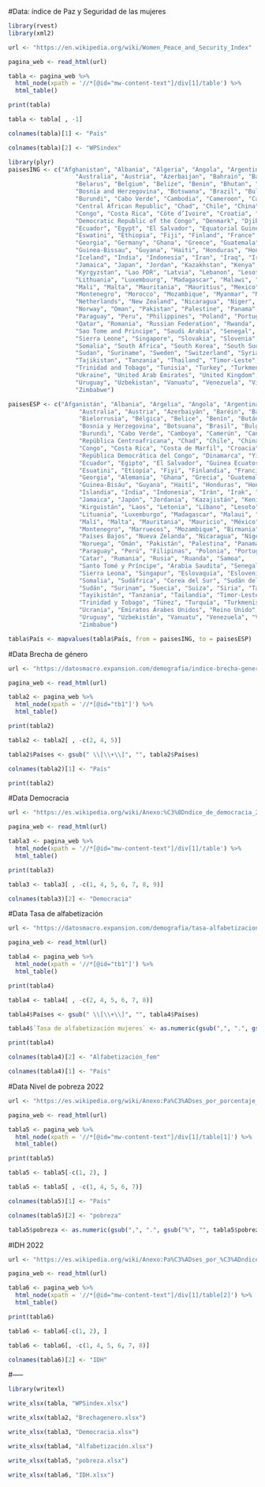 #Data: índice de Paz y Seguridad de las mujeres

```{r}
library(rvest)
library(xml2)

url <- "https://en.wikipedia.org/wiki/Women_Peace_and_Security_Index"

pagina_web <- read_html(url)

tabla <- pagina_web %>%
  html_node(xpath = '//*[@id="mw-content-text"]/div[1]/table') %>%
  html_table()

print(tabla)

```

```{r}
tabla <- tabla[ , -1]
```

```{r}
colnames(tabla)[1] <- "País"
```

```{r}
colnames(tabla)[2] <- "WPSindex"
```

```{r}
library(plyr)
paisesING <- c("Afghanistan", "Albania", "Algeria", "Angola", "Argentina", "Armenia", 
                   "Australia", "Austria", "Azerbaijan", "Bahrain", "Bangladesh", "Barbados", 
                   "Belarus", "Belgium", "Belize", "Benin", "Bhutan", "Bolivia", 
                   "Bosnia and Herzegovina", "Botswana", "Brazil", "Bulgaria", "Burkina Faso", 
                   "Burundi", "Cabo Verde", "Cambodia", "Cameroon", "Canada", 
                   "Central African Republic", "Chad", "Chile", "China", "Colombia", "Comoros", 
                   "Congo", "Costa Rica", "Côte d’Ivoire", "Croatia", "Cyprus", "Czechia", 
                   "Democratic Republic of the Congo", "Denmark", "Djibouti", "Dominican Republic", 
                   "Ecuador", "Egypt", "El Salvador", "Equatorial Guinea", "Estonia", 
                   "Eswatini", "Ethiopia", "Fiji", "Finland", "France", "Gabon", "Gambia", 
                   "Georgia", "Germany", "Ghana", "Greece", "Guatemala", "Guinea", 
                   "Guinea-Bissau", "Guyana", "Haiti", "Honduras", "Hong Kong", "Hungary", 
                   "Iceland", "India", "Indonesia", "Iran", "Iraq", "Ireland", "Israel", "Italy", 
                   "Jamaica", "Japan", "Jordan", "Kazakhstan", "Kenya", "Kosovo", "Kuwait", 
                   "Kyrgyzstan", "Lao PDR", "Latvia", "Lebanon", "Lesotho", "Liberia", "Libya", 
                   "Lithuania", "Luxembourg", "Madagascar", "Malawi", "Malaysia", "Maldives", 
                   "Mali", "Malta", "Mauritania", "Mauritius", "Mexico", "Moldova", "Mongolia", 
                   "Montenegro", "Morocco", "Mozambique", "Myanmar", "Namibia", "Nepal", 
                   "Netherlands", "New Zealand", "Nicaragua", "Niger", "Nigeria", "North Macedonia", 
                   "Norway", "Oman", "Pakistan", "Palestine", "Panama", "Papua New Guinea", 
                   "Paraguay", "Peru", "Philippines", "Poland", "Portugal", "Puerto Rico", 
                   "Qatar", "Romania", "Russian Federation", "Rwanda", "Samoa", 
                   "Sao Tome and Principe", "Saudi Arabia", "Senegal", "Serbia", "Seychelles", 
                   "Sierra Leone", "Singapore", "Slovakia", "Slovenia", "Solomon Islands", 
                   "Somalia", "South Africa", "South Korea", "South Sudan", "Spain", "Sri Lanka", 
                   "Sudan", "Suriname", "Sweden", "Switzerland", "Syria", "Taiwan", 
                   "Tajikistan", "Tanzania", "Thailand", "Timor-Leste", "Togo", "Tonga", 
                   "Trinidad and Tobago", "Tunisia", "Turkey", "Turkmenistan", "Uganda", 
                   "Ukraine", "United Arab Emirates", "United Kingdom", "United States", 
                   "Uruguay", "Uzbekistan", "Vanuatu", "Venezuela", "Vietnam", "Yemen", "Zambia", 
                   "Zimbabwe")

paisesESP <- c("Afganistán", "Albania", "Argelia", "Angola", "Argentina", "Armenia", 
                    "Australia", "Austria", "Azerbaiyán", "Baréin", "Bangladés", "Barbados", 
                    "Bielorrusia", "Bélgica", "Belice", "Benín", "Bután", "Bolivia", 
                    "Bosnia y Herzegovina", "Botsuana", "Brasil", "Bulgaria", "Burkina Faso", 
                    "Burundi", "Cabo Verde", "Camboya", "Camerún", "Canadá", 
                    "República Centroafricana", "Chad", "Chile", "China", "Colombia", "Comoras", 
                    "Congo", "Costa Rica", "Costa de Marfil", "Croacia", "Chipre", "Chequia", 
                    "República Democrática del Congo", "Dinamarca", "Yibuti", "República Dominicana", 
                    "Ecuador", "Egipto", "El Salvador", "Guinea Ecuatorial", "Estonia", 
                    "Esuatini", "Etiopía", "Fiyi", "Finlandia", "Francia", "Gabón", "Gambia", 
                    "Georgia", "Alemania", "Ghana", "Grecia", "Guatemala", "Guinea", 
                    "Guinea-Bisáu", "Guyana", "Haití", "Honduras", "Hong Kong", "Hungría", 
                    "Islandia", "India", "Indonesia", "Irán", "Irak", "Irlanda", "Israel", "Italia", 
                    "Jamaica", "Japón", "Jordania", "Kazajistán", "Kenia", "Kosovo", "Kuwait", 
                    "Kirguistán", "Laos", "Letonia", "Líbano", "Lesoto", "Liberia", "Libia", 
                    "Lituania", "Luxemburgo", "Madagascar", "Malaui", "Malasia", "Maldivas", 
                    "Malí", "Malta", "Mauritania", "Mauricio", "México", "Moldavia", "Mongolia", 
                    "Montenegro", "Marruecos", "Mozambique", "Birmania", "Namibia", "Nepal", 
                    "Países Bajos", "Nueva Zelanda", "Nicaragua", "Níger", "Nigeria", "Macedonia del Norte", 
                    "Noruega", "Omán", "Pakistán", "Palestina", "Panamá", "Papúa Nueva Guinea", 
                    "Paraguay", "Perú", "Filipinas", "Polonia", "Portugal", "Puerto Rico", 
                    "Catar", "Rumania", "Rusia", "Ruanda", "Samoa", 
                    "Santo Tomé y Príncipe", "Arabia Saudita", "Senegal", "Serbia", "Seychelles", 
                    "Sierra Leona", "Singapur", "Eslovaquia", "Eslovenia", "Islas Salomón", 
                    "Somalia", "Sudáfrica", "Corea del Sur", "Sudán del Sur", "España", "Sri Lanka", 
                    "Sudán", "Surinam", "Suecia", "Suiza", "Siria", "Taiwán", 
                    "Tayikistán", "Tanzania", "Tailandia", "Timor-Leste", "Togo", "Tonga", 
                    "Trinidad y Tobago", "Túnez", "Turquía", "Turkmenistán", "Uganda", 
                    "Ucrania", "Emiratos Árabes Unidos", "Reino Unido", "Estados Unidos", 
                    "Uruguay", "Uzbekistán", "Vanuatu", "Venezuela", "Vietnam", "Yemen", "Zambia", 
                    "Zimbabue")

tabla$País <- mapvalues(tabla$País, from = paisesING, to = paisesESP)

```


#Data Brecha de género 
```{r}
url <- "https://datosmacro.expansion.com/demografia/indice-brecha-genero-global"

pagina_web <- read_html(url)

tabla2 <- pagina_web %>%
  html_node(xpath = '//*[@id="tb1"]') %>%
  html_table()

print(tabla2)
```

```{r}
tabla2 <- tabla2[ , -c(2, 4, 5)]
```

```{r}
tabla2$Países <- gsub(" \\[\\+\\]", "", tabla2$Países)

```

```{r}
colnames(tabla2)[1] <- "País"
```

```{r}
print(tabla2)
```

#Data Democracia
```{r}
url <- "https://es.wikipedia.org/wiki/Anexo:%C3%8Dndice_de_democracia_2022"

pagina_web <- read_html(url)

tabla3 <- pagina_web %>%
  html_node(xpath = '//*[@id="mw-content-text"]/div[1]/table') %>%
  html_table()

print(tabla3)
```

```{r}
tabla3 <- tabla3[ , -c(1, 4, 5, 6, 7, 8, 9)]
```

```{r}
colnames(tabla3)[2] <- "Democracia"
```
#Data Tasa de alfabetización

```{r}
url <- "https://datosmacro.expansion.com/demografia/tasa-alfabetizacion?anio=2022"

pagina_web <- read_html(url)

tabla4 <- pagina_web %>%
  html_node(xpath = '//*[@id="tb1"]') %>%
  html_table()

print(tabla4)
```

```{r}
tabla4 <- tabla4[ , -c(2, 4, 5, 6, 7, 8)]
```

```{r}
tabla4$Países <- gsub(" \\[\\+\\]", "", tabla4$Países)
```

```{r}
tabla4$`Tasa de alfabetización mujeres` <- as.numeric(gsub(",", ".", gsub("%", "", tabla4$`Tasa de alfabetización mujeres`))) / 100

print(tabla4)

```

```{r}
colnames(tabla4)[2] <- "Alfabetización_fem"
```

```{r}
colnames(tabla4)[1] <- "País"
```

#Data Nivel de pobreza 2022
```{r}
url <- "https://es.wikipedia.org/wiki/Anexo:Pa%C3%ADses_por_porcentaje_de_poblaci%C3%B3n_debajo_de_la_l%C3%ADnea_de_pobreza"

pagina_web <- read_html(url)

tabla5 <- pagina_web %>%
  html_node(xpath = '//*[@id="mw-content-text"]/div[1]/table[1]') %>%
  html_table()

print(tabla5)
```

```{r}
tabla5 <- tabla5[-c(1, 2), ]
```

```{r}
tabla5 <- tabla5[ , -c(1, 4, 5, 6, 7)]
```

```{r}
colnames(tabla5)[1] <- "País"
```

```{r}
colnames(tabla5)[2] <- "pobreza"
```

```{r}
tabla5$pobreza <- as.numeric(gsub(",", ".", gsub("%", "", tabla5$pobreza))) / 100
```



#IDH 2022
```{r}
url <- "https://es.wikipedia.org/wiki/Anexo:Pa%C3%ADses_por_%C3%ADndice_de_desarrollo_humano"

pagina_web <- read_html(url)

tabla6 <- pagina_web %>%
  html_node(xpath = '//*[@id="mw-content-text"]/div[1]/table[2]') %>%
  html_table()

print(tabla6)
```

```{r}
tabla6 <- tabla6[-c(1, 2), ]
```

```{r}
tabla6 <- tabla6[, -c(1, 4, 5, 6, 7, 8)]
```

```{r}
colnames(tabla6)[2] <- "IDH"
```


#-----
```{r}
library(writexl)
```

```{r}
write_xlsx(tabla, "WPSindex.xlsx")
```

```{r}
write_xlsx(tabla2, "Brechagenero.xlsx")
```

```{r}
write_xlsx(tabla3, "Democracia.xlsx")
```

```{r}
write_xlsx(tabla4, "Alfabetización.xlsx")
```

```{r}
write_xlsx(tabla5, "pobreza.xlsx")
```

```{r}
write_xlsx(tabla6, "IDH.xlsx")
```